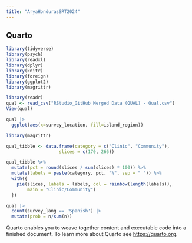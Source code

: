 ```yaml
---
title: "AryaHondurasSRT2024"
---
```


## Quarto
```r
library(tidyverse)
library(psych)
library(readxl)
library(dplyr)
library(knitr)
library(foreign)
library(ggplot2)
library(magrittr)
```

```r
library(readr)
qual <- read_csv("RStudio_GitHub Merged Data (QUAL) - Qual.csv")
View(qual)
```

```r
qual |>
  ggplot(aes(x=survey_location, fill=island_region))
```

```r
library(magrittr)

qual_tibble <- data.frame(category = c("Clinic", "Community"),
                    slices = c(170, 266))

qual_tibble %>%
  mutate(pct = round(slices / sum(slices) * 100)) %>%
  mutate(labels = paste(category, pct, "%", sep = " ")) %>%
  with({
    pie(slices, labels = labels, col = rainbow(length(labels)),
        main = "Clinic/Community")
  })
```

```r
qual |>
  count(survey_lang == 'Spanish') |>
  mutate(prob = n/sum(n))

```


Quarto enables you to weave together content and executable code into a finished document. To learn more about Quarto see <https://quarto.org>.
